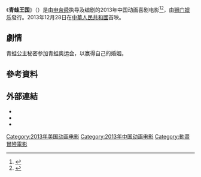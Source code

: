 {{Infobox film
| name           = 青蛙王国
| original_name  = {{lang|en|''The Frog Kingdom''}}
| image_size     = 
| border         = 
| caption        = 電影海報
| director       = [[申奈舜|申奈舜]]
| producer       = 郑立国
| writer         = 米沙尔·西姆卡
| starring       =[[貝拉·索恩|貝拉·索恩]]<br>[[卡麥隆·達拉斯|卡麥隆·達拉斯]]<br>[[勞勃·許奈德|勞勃·許奈德]]<br>[[德雷克·贝尔|德雷克·贝尔]]<br>[[凱斯·大衛|凱斯·大衛]]<br>[[格雷格·索金|格雷格·索金]]<br>达拉斯·洛瓦托
| studio         = Grindstone Entertainment Group<br>Simka Entertainment
| distributor    = [[狮门娱乐|狮门娱乐]]
| released       = {{Film date|2013|12|28|[[中国|中国]]|2015|6|30|[[美国|美国]]}}
|runtime        = 90 分鐘
| country        = {{CHN}}<br>{{USA}}
| language       = [[中文|中文]]<br>[[英语|英语]]<br>[[官话|官话]]
| budget         = 
| gross          = US$2.58 百万
}}
《'''青蛙王国'''》（{{lang-en|The Frog Kingdom}}）是由[[申奈舜|申奈舜]]执导及编剧的2013年中国动画喜剧电影<ref>{{cite web |url= http://english.entgroup.cn/615212/|title= The Frog Kingdom|accessdate= 2014-01-07|work= english.entgroup.cn}}</ref><ref>{{cite web |url= http://movie.mtime.com/203726/|title= 青蛙王国The Frog Kingdom (2013)|accessdate= 2014-01-07|work= movie.mtime.com|publisher= Mtime.com Inc.|language= zh}}</ref>，由[[狮门娱乐|狮门娱乐]]發行。2013年12月28日在[[中華人民共和國|中華人民共和國]]首映。

==劇情==
青蛙公主秘密参加青蛙奥运会，以赢得自己的婚姻。

==參考資料==
{{Reflist}}

==外部連結==
* {{IMDb title|4162910}}
* {{Rotten Tomatoes|frog_kingdom_2015}}
* {{Douban}}

{{film-stub}}

[[Category:2013年美国动画电影|Category:2013年美国动画电影]]
[[Category:2013年中国动画电影|Category:2013年中国动画电影]]
[[Category:動畫冒險電影|Category:動畫冒險電影]]